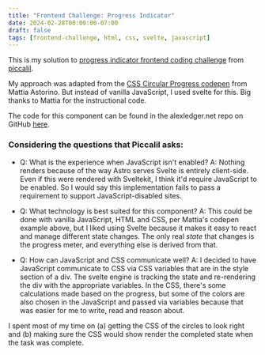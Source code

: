 ```yaml
---
title: "Frontend Challenge: Progress Indicator"
date: 2024-02-28T00:00:00-07:00
draft: false
tags: [frontend-challenge, html, css, svelte, javascript]
---
```



<ProgressIndicator client:only />

This is my solution to [progress indicator frontend coding challenge](https://piccalil.li/blog/challenge-009-progress-indicator) from [piccalil](https://piccalil.li/).

My approach was adapted from the [CSS Circular Progress codepen](https://codepen.io/equinusocio/pen/OJMBpdK) from Mattia Astorino.
But instead of vanilla JavaScript, I used svelte for this. Big thanks to Mattia for the instructional code.

The code for this component can be found in the alexledger.net repo on GitHub [here](https://github.com/aled1027/alexledger.net/blob/main/src/components/ProgressIndicator.svelte).

### Considering the questions that Piccalil asks:

- Q: What is the experience when JavaScript isn't enabled?
  A: Nothing renders because of the way Astro serves Svelte is entirely client-side. Even if this were rendered with Sveltekit, I think it'd require JavaScript to be enabled. So I would say this implementation fails to pass a requirement to support JavaScript-disabled sites.

- Q: What technology is best suited for this component?
  A: This could be done with vanilla JavaScript, HTML and CSS, per Mattia's codepen example above, but I liked using Svelte because it makes it easy to react and manage different state changes. The only real _state_ that changes is the progress meter, and everything else is derived from that.

- Q: How can JavaScript and CSS communicate well?
  A: I decided to have JavaScript communicate to CSS via CSS variables that are in the style section of a div. The svelte engine is tracking the state and re-rendering the div with the appropriate variables. In the CSS, there's some calculations made based on the progress, but some of the colors are also chosen in the JavaScript and passed via variables because that was easier for me to write, read and reason about.

I spent most of my time on (a) getting the CSS of the circles to look right and (b) making sure the CSS would show render the completed state when the task was complete.

